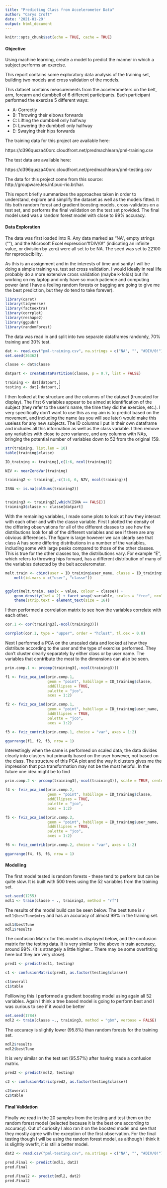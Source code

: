```yaml
---
title: "Predicting Class from Accelerometer Data"
author: "Carys Croft"
date: '2021-01-29'
output: html_document
---
```


```r
knitr::opts_chunk$set(echo = TRUE, cache = TRUE)
```

#### Objective

Using machine learning, create a model to predict the manner in which a subject performs an exercise. 

This report contains some exploratory data analysis of the training set, building two models and cross validation of the models.

This dataset contains measurements from the accelerometers on the belt, arm, forearm and dumbbell of 6 different participants. Each participant performed the exercise 5 different ways:

* A: Correctly
* B: Throwing their elbows forwards
* C: Lifting the dumbbell only halfway
* D: Lowering the dumbbell only halfway
* E: Swaying their hips forwards

The training data for this project are available here: 

https://d396qusza40orc.cloudfront.net/predmachlearn/pml-training.csv

The test data are available here:

https://d396qusza40orc.cloudfront.net/predmachlearn/pml-testing.csv

The data for this project come from this source: http://groupware.les.inf.puc-rio.br/har. 

This report briefly summarizes the approaches taken in order to understand, explore and simplify the dataset as well as the models fitted. It fits both random forest and gradient boosting models, cross-validates on a test set, and performs the final validation on the test set provided. The final model used was a random forest model with close to 99% accuracy.


#### Data Exploration

The data was first loaded into R. Any data marked as "NA", empty strings (""), and the Microsoft Excel expression "#DIV/0!" (indicating an infinite value, or divisiion by zero) were all set to be NA. The seed was set to 22100 for reproducibility.

As this is an assignment and in the interests of time and sanity I will be doing a simple training vs. test set cross validation. I would ideally in real life probably do a more extensive cross validation (maybe k-folds) but I'm working on my laptop and only have so much patience and computing power (and I have a feeling random forests or bagging are going to give me the best prediction, but they do tend to take forever).

```r
library(caret)
library(tidyverse)
library(factoextra)
library(corrplot)
library(reshape2)
library(ggpubr)
library(randomForest)
```

The data was read in and split into two separate dataframes randomly, 70% training and 30% test.
```r

dat <- read.csv("pml-training.csv", na.strings = c("NA", "", "#DIV/0!"), row.names = 1)
set.seed(36362)

classe <- dat$classe

datpart <- createDataPartition(classe, p = 0.7, list = FALSE)

training <- dat[datpart,]
testing <- dat[-datpart,]
```


I then looked at the structure and the columns of the dataset (truncated for display). The first 6 variables appear to be aimed at identification of the subject (they refer to the user's name, the time they did the exercise, etc.). I very specifically don't want to use this as my aim is to predict based on the movement, and including the name (as you will see later) would make this useless for any new subjects. The ID columns I put in their own dataframe and includes all this information as well as the class variable. I then remove any variables with close to zero variance, and any columns with NAs, bringing the potential number of variables down to 52 from the original 159.
```r
str(training, list.len = 10)
table(training$classe)

ID_training <- training[,c(1:6, ncol(training))]

NZV <- nearZeroVar(training)

training2 <- training[,-c(1:4, 6, NZV, ncol(training))]

ISNA <- is.na(colSums(training2))


training3 <- training2[,which(ISNA == FALSE)]
training3$classe <- classe[datpart]
```

With the remaining variables, I made some plots to look at how they interact with each other and with the classe variable. First I plotted the density of the differing observations for all of the different classes to see how the distributions look for all of the different variables and see if there are any obvious differences. The figure is large however we can clearly see that class A has some differing distributions in a number of the variables, including some with large peaks compared to those of the other classes. This is true for the other classes too, the distributions vary. For example "E", which refers to throwing hips forward, has a different distribution of many of the variables detected by the belt accelerometer.
```r
melt.train <- cbind(user = ID_training$user_name, classe = ID_training$classe, training3) %>% 
    melt(id.vars = c("user", "classe"))


ggplot(melt.train, aes(x = value, colour = classe)) + 
    geom_density(lwd = 2) + facet_wrap(~variable, scales = "free", ncol = 6) + theme_bw() +
    theme(strip.text = element_text(size = 16))
```

I then performed a correlation matrix to see how the variables correlate with each other.
```r
cor.1 <- cor(training3[,-ncol(training3)])

corrplot(cor.1, type = "upper", order = "hclust", tl.cex = 0.8)
```


Next I performed a PCA on the unscaled data and looked at how they distribute according to the user and the type of exercise performed. They don't cluster clearly separately by either class or by user name. The variables that contribute the most to the dimensions can also be seen.
```r
prin.comp.1 <- prcomp(training3[,-ncol(training3)])

f1 <- fviz_pca_ind(prin.comp.1, 
                   geom = "point", habillage = ID_training$classe, 
                   addEllipses = TRUE,
                   palette = "jco",
                   axes = 1:2)

f2 <- fviz_pca_ind(prin.comp.1,
                   geom = "point", habillage = ID_training$user_name,
                   addEllipses = TRUE,
                   palette = "jco",
                   axes = 1:2)

f3 <- fviz_contrib(prin.comp.1, choice = "var", axes = 1:2)

ggarrange(f1, f2, f3, nrow = 1)
```


Interestingly when the same is performed on scaled data, the data divides clearly into clusters but primarily based on the user however, not based on the class. The structure of this PCA plot and the way it clusters gives me the impression that pca transformation may not be the most helpful. In the future one idea might be to find 
```r
prin.comp.2 <- prcomp(training3[,-ncol(training3)], scale = TRUE, center = TRUE)

f4 <- fviz_pca_ind(prin.comp.2, 
                   geom = "point", habillage = ID_training$classe, 
                   addEllipses = TRUE,
                   palette = "jco",
                   axes = 1:2)

f5 <- fviz_pca_ind(prin.comp.2,
                   geom = "point", habillage = ID_training$user_name,
                   addEllipses = TRUE,
                   palette = "jco",
                   axes = 1:2)

f6 <- fviz_contrib(prin.comp.2, choice = "var", axes = 1:2)

ggarrange(f4, f5, f6, nrow = 1)
```


#### Modelling

The first model tested is random forests - these tend to perform but can be quite slow. It is built with 500 trees using the 52 variables from the training set.
```r
set.seed(1255)
mdl1 <- train(classe ~ ., training3, method = "rf")
```

The results of the model build can be seen below. The best tune is `r mdl1$bestTune$mtry` and has an accuracy of almost 99% in the training set.
```r
mdl1$bestTune
mdl1$results
```

The confusion Matrix for this model is displayed below, and the confusion matrix for the testing data. It is very similar to the above in train accuracy, around 99%. (It is strangely a little higher... There may be some overfitting here but they are very close).
```r
pred1 <- predict(mdl1, testing)

c1 <- confusionMatrix(pred1, as.factor(testing$classe))

c1$overall
c1$table
```



Folllowing this I performed a gradient boosting model using again all 52 variables. Again I think a tree based model is going to perform best and I was curious to see if it would be better
```r
set.seed(1784)
mdl2 <- train(classe ~., training3, method = "gbm", verbose = FALSE)
```

The accuracy is slightly lower (95.8%) than random forests for the training set.
```r
mdl2$results
mdl2$bestTune
```

It is very similar on the test set (95.57%) after having made a confusion matrix.
```r
pred2 <- predict(mdl2, testing)

c2 <- confusionMatrix(pred2, as.factor(testing$classe))

c2$overall
c2$table
```


#### Final Validation

Finally we read in the 20 samples from the testing and test them on the random forest model (selected because it is the best one according to accuracy). Out of curiosity I also ran it on the boosted model and see that they mostly agree with the exception of the first observation. For the final testing though I will be using the random forest model, as although I think it is slightly overfit, it is still a better model.
```r
dat2 <- read.csv("pml-testing.csv", na.strings = c("NA", "", "#DIV/0!"), row.names = 1)

pred.Final <- predict(mdl1, dat2)
pred.Final

pred.Final2 <- predict(mdl2, dat2)
pred.Final2
```
